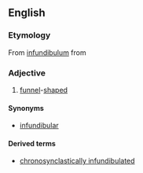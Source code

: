 ==English==

===Etymology===
From [[infundibulum]] from {{etyl|la}} {{term|infundere|īnfundere|lang=la|to pour in}}

===Adjective===
{{en-adj}}

# [[funnel]]-[[shaped]]

====Synonyms====
* [[infundibular]]

====Derived terms====
* [[chronosynclastically infundibulated]]